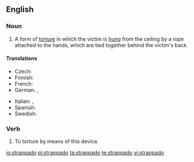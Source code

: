 ==English==
{{wikipedia}}

===Noun===
{{en-noun|strappados|pl2=strappadoes|-}}

# A form of [[torture]] in which the victim is [[hung]] from the ceiling by a rope attached to the hands, which are tied together behind the victim's back.

====Translations====
{{trans-top|form of torture}}
* Czech: {{t-|cs|estrapáda}}
* Finnish: {{t-|fi|strappado}}
* French: {{t+|fr|estrapade|f}}
* German: {{t-|de|Strappado}}, {{t+|de|Pendel}}
{{trans-mid}}
* Italian: {{t-|it|strappata|f}}, {{t-|it|tratti di fune}}
* Spanish: {{t+|es|garrucha|f}}
* Swedish: {{t-|sv|strappado}}
{{trans-bottom}}

===Verb===
{{en-verb}}

# {{transitive}} To torture by means of this device.

[[io:strappado]]
[[pl:strappado]]
[[ta:strappado]]
[[te:strappado]]
[[vi:strappado]]